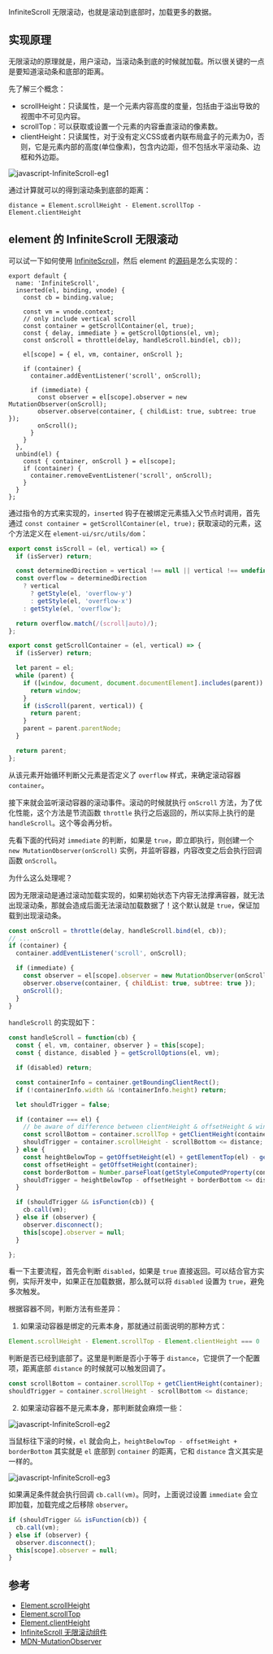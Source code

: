 InfiniteScroll 无限滚动，也就是滚动到底部时，加载更多的数据。

## 实现原理

无限滚动的原理就是，用户滚动，当滚动条到底的时候就加载。所以很关键的一点是要知道滚动条和底部的距离。

先了解三个概念：

- scrollHeight：只读属性，是一个元素内容高度的度量，包括由于溢出导致的视图中不可见内容。
- scrollTop：可以获取或设置一个元素的内容垂直滚动的像素数。
- clientHeight：只读属性，对于没有定义CSS或者内联布局盒子的元素为0，否则，它是元素内部的高度(单位像素)，包含内边距，但不包括水平滚动条、边框和外边距。

![javascript-InfiniteScroll-eg1](https://user-images.githubusercontent.com/28384700/69217352-75aef400-0ba9-11ea-8ea5-697f11515920.png)

通过计算就可以的得到滚动条到底部的距离：

```
distance = Element.scrollHeight - Element.scrollTop - Element.clientHeight
```

## element 的 InfiniteScroll 无限滚动

可以试一下如何使用 [InfiniteScroll](https://element.eleme.cn/#/zh-CN/component/infiniteScroll)，然后 element 的[源码](https://github.com/ElemeFE/element/blob/dev/packages/infinite-scroll/src/main.js)是怎么实现的：

```
export default {
  name: 'InfiniteScroll',
  inserted(el, binding, vnode) {
    const cb = binding.value;

    const vm = vnode.context;
    // only include vertical scroll
    const container = getScrollContainer(el, true);
    const { delay, immediate } = getScrollOptions(el, vm);
    const onScroll = throttle(delay, handleScroll.bind(el, cb));

    el[scope] = { el, vm, container, onScroll };

    if (container) {
      container.addEventListener('scroll', onScroll);

      if (immediate) {
        const observer = el[scope].observer = new MutationObserver(onScroll);
        observer.observe(container, { childList: true, subtree: true });
        onScroll();
      }
    }
  },
  unbind(el) {
    const { container, onScroll } = el[scope];
    if (container) {
      container.removeEventListener('scroll', onScroll);
    }
  }
};
```

通过指令的方式来实现的，`inserted` 钩子在被绑定元素插入父节点时调用，首先通过 `const container = getScrollContainer(el, true);` 获取滚动的元素，这个方法定义在 `element-ui/src/utils/dom`：

```js
export const isScroll = (el, vertical) => {
  if (isServer) return;

  const determinedDirection = vertical !== null || vertical !== undefined;
  const overflow = determinedDirection
    ? vertical
      ? getStyle(el, 'overflow-y')
      : getStyle(el, 'overflow-x')
    : getStyle(el, 'overflow');

  return overflow.match(/(scroll|auto)/);
};

export const getScrollContainer = (el, vertical) => {
  if (isServer) return;

  let parent = el;
  while (parent) {
    if ([window, document, document.documentElement].includes(parent)) {
      return window;
    }
    if (isScroll(parent, vertical)) {
      return parent;
    }
    parent = parent.parentNode;
  }

  return parent;
};
```

从该元素开始循环判断父元素是否定义了 `overflow` 样式，来确定滚动容器 `container`。

接下来就会监听滚动容器的滚动事件。滚动的时候就执行 `onScroll` 方法，为了优化性能，这个方法是节流函数 `throttle` 执行之后返回的，所以实际上执行的是 `handleScroll`。这个等会再分析。

先看下面的代码对 `immediate` 的判断，如果是 `true`，即立即执行，则创建一个 `new MutationObserver(onScroll)` 实例，并监听容器，内容改变之后会执行回调函数 `onScroll`。

为什么这么处理呢？

因为无限滚动是通过滚动加载实现的，如果初始状态下内容无法撑满容器，就无法出现滚动条，那就会造成后面无法滚动加载数据了！这个默认就是 `true`，保证加载到出现滚动条。

```js
const onScroll = throttle(delay, handleScroll.bind(el, cb));
// ...
if (container) {
  container.addEventListener('scroll', onScroll);

  if (immediate) {
    const observer = el[scope].observer = new MutationObserver(onScroll);
    observer.observe(container, { childList: true, subtree: true });
    onScroll();
  }
}
```

`handleScroll` 的实现如下：

```js
const handleScroll = function(cb) {
  const { el, vm, container, observer } = this[scope];
  const { distance, disabled } = getScrollOptions(el, vm);

  if (disabled) return;

  const containerInfo = container.getBoundingClientRect();
  if (!containerInfo.width && !containerInfo.height) return;

  let shouldTrigger = false;

  if (container === el) {
    // be aware of difference between clientHeight & offsetHeight & window.getComputedStyle().height
    const scrollBottom = container.scrollTop + getClientHeight(container);
    shouldTrigger = container.scrollHeight - scrollBottom <= distance;
  } else {
    const heightBelowTop = getOffsetHeight(el) + getElementTop(el) - getElementTop(container);
    const offsetHeight = getOffsetHeight(container);
    const borderBottom = Number.parseFloat(getStyleComputedProperty(container, 'borderBottomWidth'));
    shouldTrigger = heightBelowTop - offsetHeight + borderBottom <= distance;
  }

  if (shouldTrigger && isFunction(cb)) {
    cb.call(vm);
  } else if (observer) {
    observer.disconnect();
    this[scope].observer = null;
  }

};
```

看一下主要流程，首先会判断 `disabled`，如果是 `true` 直接返回。可以结合官方实例，实际开发中，如果正在加载数据，那么就可以将 `disabled` 设置为 `true`，避免多次触发。

根据容器不同，判断方法有些差异：

1. 如果滚动容器是绑定的元素本身，那就通过前面说明的那种方式：

```js
Element.scrollHeight - Element.scrollTop - Element.clientHeight === 0
```

判断是否已经到底部了。这里是判断是否小于等于 `distance`，它提供了一个配置项，距离底部 `distance` 的时候就可以触发回调了。

```js
const scrollBottom = container.scrollTop + getClientHeight(container);
shouldTrigger = container.scrollHeight - scrollBottom <= distance;
```

2. 如果滚动容器不是元素本身，那判断就会麻烦一些：

![javascript-InfiniteScroll-eg2](https://user-images.githubusercontent.com/28384700/69217371-7fd0f280-0ba9-11ea-9460-40babd89ad43.png)

当鼠标往下滚的时候，`el` 就会向上，`heightBelowTop - offsetHeight + borderBottom` 其实就是 `el` 底部到 `container` 的距离，它和 `distance` 含义其实是一样的。

![javascript-InfiniteScroll-eg3](https://user-images.githubusercontent.com/28384700/69217377-83647980-0ba9-11ea-91fc-788e8747bacf.png)

如果满足条件就会执行回调 `cb.call(vm)`。同时，上面说过设置 `immediate` 会立即加载，加载完成之后移除 `observer`。

```js
if (shouldTrigger && isFunction(cb)) {
  cb.call(vm);
} else if (observer) {
  observer.disconnect();
  this[scope].observer = null;
}
```

## 参考

- [Element.scrollHeight](https://developer.mozilla.org/zh-CN/docs/Web/API/Element/scrollHeight)
- [Element.scrollTop](https://developer.mozilla.org/zh-CN/docs/Web/API/Element/scrollTop)
- [Element.clientHeight](https://developer.mozilla.org/zh-CN/docs/Web/API/Element/clientHeight)
- [InfiniteScroll 无限滚动组件](https://element.eleme.cn/#/zh-CN/component/infiniteScroll)
- [MDN-MutationObserver](https://developer.mozilla.org/zh-CN/docs/Web/API/MutationObserver)
